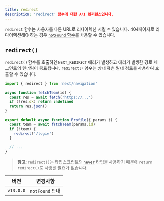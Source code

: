 ```yaml
---
title: redirect
description: 'redirect' 함수에 대한 API 렌퍼런스입니다.
---
```


`redirect` 함수는 사용자를 다른 URL로 리다이렉션 시킬 수 있습니다. 404페이지로 리다이렉션해야 하는 경우 [`notFound` 함수](/docs/app/api-reference/functions/not-found)를 사용할 수 있습니다.

## `redirect()`

`redirect()` 함수를 호출하면 `NEXT_REDIRECT` 에러가 발생하고 에러가 발생한 경로 세그먼트의 렌더링이 종료됩니다. `redirect()` 함수는 상대 혹은 절대 경로를 사용하여 호출할 수 있습니다.

```jsx filename="app/team/[id]/page.js"
import { redirect } from 'next/navigation'

async function fetchTeam(id) {
  const res = await fetch('https://...')
  if (!res.ok) return undefined
  return res.json()
}

export default async function Profile({ params }) {
  const team = await fetchTeam(params.id)
  if (!team) {
    redirect('/login')
  }

  // ...
}
```

> **참고**: `redirect()`는 타입스크립트의 [`never`](https://www.typescriptlang.org/docs/handbook/2/functions.html#never) 타입을 사용하기 때문에 `return redirect()`로 사용할 필요가 없습니다.

| 버전      | 변경사항        |
| --------- | --------------- |
| `v13.0.0` | `notFound` 안내 |
